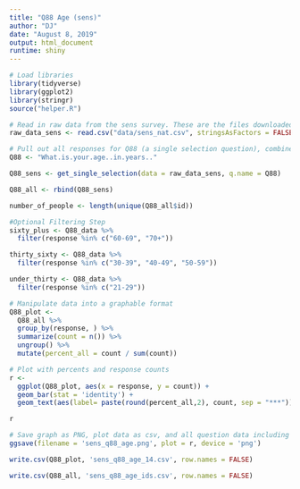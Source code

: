 ```yaml
---
title: "Q88 Age (sens)"
author: "DJ"
date: "August 8, 2019"
output: html_document
runtime: shiny
---
```


```r
# Load libraries
library(tidyverse)
library(ggplot2)
library(stringr)
source("helper.R")
```

```r
# Read in raw data from the sens survey. These are the files downloaded from survey monkey saved as a .csv
raw_data_sens <- read.csv("data/sens_nat.csv", stringsAsFactors = FALSE)
```

```r
# Pull out all responses for Q88 (a single selection question), combine, then determine 'question n'
Q88 <- "What.is.your.age..in.years.."

Q88_sens <- get_single_selection(data = raw_data_sens, q.name = Q88)

Q88_all <- rbind(Q88_sens)

number_of_people <- length(unique(Q88_all$id))
```

```r
#Optional Filtering Step
sixty_plus <- Q88_data %>% 
  filter(response %in% c("60-69", "70+"))

thirty_sixty <- Q88_data %>% 
  filter(response %in% c("30-39", "40-49", "50-59"))

under_thirty <- Q88_data %>% 
  filter(response %in% c("21-29"))
```

```r
# Manipulate data into a graphable format
Q88_plot <-
  Q88_all %>%
  group_by(response, ) %>%
  summarize(count = n()) %>%
  ungroup() %>%
  mutate(percent_all = count / sum(count))
```

```r
# Plot with percents and response counts
r <- 
  ggplot(Q88_plot, aes(x = response, y = count)) +
  geom_bar(stat = 'identity') +
  geom_text(aes(label= paste(round(percent_all,2), count, sep = "***")))

r
```

```r
# Save graph as PNG, plot data as csv, and all question data including response IDs as csv (save question n and N at end of plot file as "_x.x")
ggsave(filename = 'sens_q88_age.png', plot = r, device = 'png')

write.csv(Q88_plot, 'sens_q88_age_14.csv', row.names = FALSE)

write.csv(Q88_all, 'sens_q88_age_ids.csv', row.names = FALSE)
```
